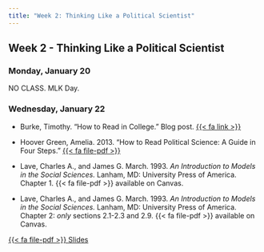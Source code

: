 ```yaml
---
title: "Week 2: Thinking Like a Political Scientist"
---
```


::: {.content-visible when-format="pdf"}

## Week 2 - Thinking Like a Political Scientist

:::


### Monday, January 20

NO CLASS. MLK Day.


### Wednesday, January 22

- Burke, Timothy. "How to Read in College." Blog post. [{{< fa link >}}](https://blogs.swarthmore.edu/burke/permanent-features-advice-on-academia/how-to-read-in-college/)

- Hoover Green, Amelia. 2013. "How to Read Political Science: A Guide in Four Steps." [{{< fa file-pdf >}}](https://calgara.github.io/Pol157_Spring2019/howtoread.pdf)

- Lave, Charles A., and James G. March. 1993. *An Introduction to Models in the Social Sciences.* Lanham, MD: University Press of America. Chapter 1. {{< fa file-pdf >}} available on Canvas.

- Lave, Charles A., and James G. March. 1993. *An Introduction to Models in the Social Sciences.* Lanham, MD: University Press of America. Chapter 2: *only* sections 2.1-2.3 and 2.9. {{< fa file-pdf >}} available on Canvas.


::: {.content-visible when-format="html"}

 
[<span class="btn btn-danger">{{< fa file-pdf >}} Slides </span></p>](https://agnesscott.instructure.com/files/808849/)

:::


